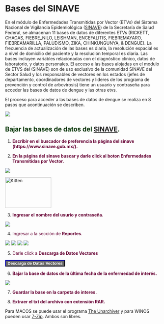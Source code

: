 # Bases del SINAVE

En el módulo de Enfermedades Transmitidas por Vector (ETVs) del Sistema Nacional de Vigilancia Epidemiológica ([SINAVE](https://www.sinave.gob.mx)) de la Secretaría de Salud Federal, se almacenan 11 bases de datos de diferentes ETVs (RICKETT, CHAGAS, FIEBRE_NILO, LEISHMAN, ENCEFALITIS, FIEBREMAYARO, FIEBREAMARILLA, PALUDISMO, ZIKA, CHINKUNGUNYA, & DENGUE). La frecuencia de actualización de las bases es diaria, la resolución espacial es a nivel de domicilio del paciente y la resolución temporal es diaria. Las bases incluyen variables relacionadas con el diagnóstico clínico, datos de laboratorio, y datos personales. El acceso a las bases alojadas en el modulo de ETVS del (SINAVE) son de uso exclusivo de la comunidad SINAVE del Sector Salud y los responsables de vectores en los estados (jefes de departamento, coordinadores de vectores y lideres de los programa de prevención y control de arbovirosis) tiene un usuario y contraseña para acceder las bases de datos de dengue y las otras etvs.

El proceso para acceder a las bases de datos de dengue se realiza en 8 pasos que acontinuación se describen.

![](images/sinave.jpeg)


## [**Bajar las bases de datos del [SINAVE](https://www.sinave.gob.mx/).**]{style="color:#003300;"}

1. [**Escribir en el buscador de preferencia la página del sinave (https://www.sinave.gob.mx/).**]{style="color:#660033;"}

2. [**En la página del sinave buscar y darle click al boton Enfermedades Transmitidas por Vector.**]{style="color:#660033;"}

![](https://www.sinave.gob.mx/imagenes4t/imagen9_.png)

```{=html}
<img src="https://www.sinave.gob.mx/imagenes4t/imagen1.png" alt="Kitten"
    title="A cute kitten" width="150" height="100" />
```

3. [**Ingresar el nombre del usurio y contraseña.**]{style="color:#660033;"}

![](https://vectores.sinave.gob.mx/Imagenes/ImagenesComunes/user3.jpg)

4. [Ingresar a la sección de **Reportes**.]{style="color:#660033;"}

![](https://vectores.sinave.gob.mx/Imagenes/ImagenesComunes/me_reg_1.jpg) ![](https://vectores.sinave.gob.mx/Imagenes/ImagenesComunes/me_seg_1.jpg) ![](https://vectores.sinave.gob.mx/Imagenes/ImagenesComunes/me_rep_1.jpg) ![](https://vectores.sinave.gob.mx/Imagenes/ImagenesComunes/me_sal_1.jpg)

5. [Darle click a **Descarga de Datos Vectores**]{style="color:#660033;"}

<td align="center">

<input type="submit" name="ctl00$ContentPlaceHolder1$Button3" value="Descarga de Datos Vectores" onclick="javascript:Reporte3();" id="ctl00_ContentPlaceHolder1_Button3" style="color:White;background-color:#666666;border-color:#000066;font-weight:bold;" />

6. [**Bajar la base de datos de la última fecha de la enfermedad de interés.**]{style="color:#660033;"}

![](images/descarga_sinave.png)

7. [**Guardar la base en la carpeta de interes.**]{style="color:#660033;"}

8. [**Extraer el txt del archivo con extensión RAR.**]{style="color:#660033;"}

Para MACOS se puede usar el programa [The Unarchiver](https://theunarchiver.com/) y para WINOS pueden usar [7-Zip](https://www.7-zip.org). Ambos son libres.
